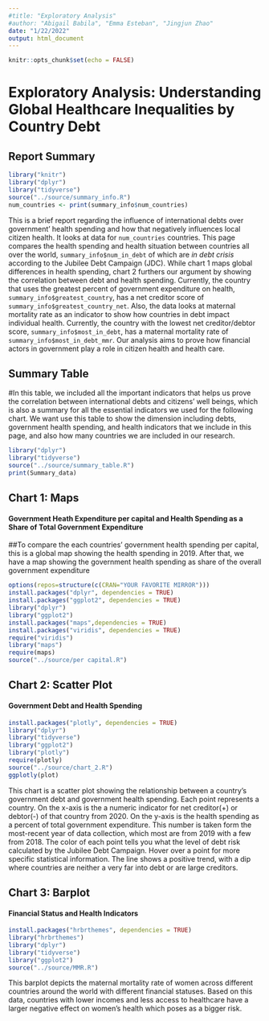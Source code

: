 ```yaml
---
#title: "Exploratory Analysis"
#author: "Abigail Babila", "Emma Esteban", "Jingjun Zhao"
date: "1/22/2022"
output: html_document
---
```


```r
knitr::opts_chunk$set(echo = FALSE)
```
# Exploratory Analysis: Understanding Global Healthcare Inequalities by Country Debt

## Report Summary
```r
library("knitr")
library("dplyr")
library("tidyverse")
source("../source/summary_info.R")
num_countries <- print(summary_info$num_countries)
```
This is a brief report regarding the influence of international debts over government' health spending and how that negatively influences local citizen health. It looks at data for `num_countries` countries. This page compares the health spending and health situation between countries all over the world, `summary_info$num_in_debt` of which are _in debt crisis_ according to the Jubilee Debt Campaign (JDC). While chart 1 maps global differences in health spending, chart 2 furthers our argument by showing the correlation between debt and health spending. Currently, the country that uses the greatest percent of government expenditure on health, `summary_info$greatest_country`, has a net creditor score of `summary_info$greatest_country_net`. Also, the data looks at maternal mortality rate as an indicator to show how countries in debt impact individual health. Currently, the country with the lowest net creditor/debtor score, `summary_info$most_in_debt`, has a maternal mortality rate of `summary_info$most_in_debt_mmr`. Our analysis aims to prove how financial actors in government play a role in citizen health and health care.

## Summary Table
#In this table, we included all the important indicators that helps us prove the correlation between international debts and citizens' well beings, which is also a summary for all the essential indicators we used for the following chart. We want use this table to show the dimension including debts, government health spending, and health indicators that we include in this page, and also how many countries we are included in our research.
```r
library("dplyr")
library("tidyverse")
source("../source/summary_table.R")
print(Summary_data)
```

## Chart 1: Maps

#### Government Heath Expenditure per capital and Health Spending as a Share of Total Government Expenditure
##To compare the each countries' government health spending per capital, this is a global map showing the health spending in 2019. After that, we have a map showing the government health spending as share of the overall government expenditure
```r
options(repos=structure(c(CRAN="YOUR FAVORITE MIRROR")))
install.packages("dplyr", dependencies = TRUE)
install.packages("ggplot2", dependencies = TRUE)
library("dplyr")
library("ggplot2")
install.packages("maps",dependencies = TRUE)
install.packages("viridis", dependencies = TRUE)
require("viridis")
library("maps")
require(maps)
source("../source/per capital.R")
```



## Chart 2: Scatter Plot

#### Government Debt and Health Spending
```r
install.packages("plotly", dependencies = TRUE)
library("dplyr")
library("tidyverse")
library("ggplot2")
library("plotly")
require(plotly)
source("../source/chart_2.R")
ggplotly(plot)
```
This chart is a scatter plot showing the relationship between a country's government debt and government health spending. Each point represents a country. On the x-axis is the a numeric indicator for net creditor(+) or debtor(-) of that country from 2020. On the y-axis is the health spending as a percent of total government expenditure. This number is taken form the most-recent year of data collection, which most are from 2019 with a few from 2018. The color of each point tells you what the level of debt risk calculated by the Jubilee Debt Campaign. Hover over a point for more specific statistical information. The line shows a positive trend, with a dip where countries are neither a very far into debt or are large creditors.

## Chart 3: Barplot
#### Financial Status and Health Indicators
```r
install.packages("hrbrthemes", dependencies = TRUE)
library("hrbrthemes")
library("dplyr")
library("tidyverse")
library("ggplot2")
source("../source/MMR.R")

```
This barplot depicts the maternal mortality rate of women across different countries around the world with different financial statuses. Based on this data, countries with lower incomes and less access to healthcare have a larger negative effect on women’s health which poses as a bigger risk.

